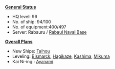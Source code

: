 <u>'''General Status'''</u>

* HQ level: 96
* No. of ship: 94/100
* No. of equipment:400/497
* Server: Rabauru / [http://kancolle.wikia.com/wiki/Category:Rabauru Rabaul Naval Base]

<u>'''Overall Plans'''</u>

* New Ships: [[Taihou]]
* Leveling: [[Bismarck]], [[Hagikaze]], [[Kashima]], [[Mikuma]]
* Kai Ni-ing : [[Ayanami]]
